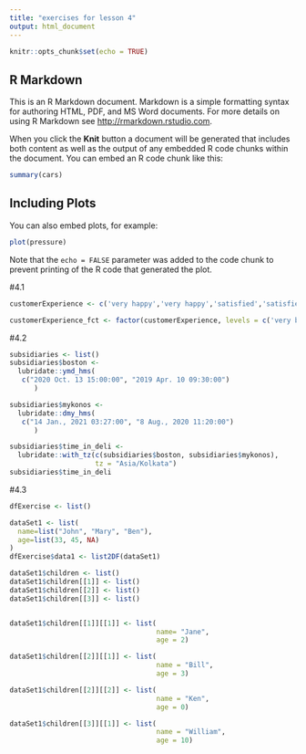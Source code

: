 ---
title: "exercises for lesson 4"
output: html_document
---

```{r setup, include=FALSE}
knitr::opts_chunk$set(echo = TRUE)
```

## R Markdown

This is an R Markdown document. Markdown is a simple formatting syntax for authoring HTML, PDF, and MS Word documents. For more details on using R Markdown see <http://rmarkdown.rstudio.com>.

When you click the **Knit** button a document will be generated that includes both content as well as the output of any embedded R code chunks within the document. You can embed an R code chunk like this:

```{r cars}
summary(cars)
```

## Including Plots

You can also embed plots, for example:

```{r pressure, echo=FALSE}
plot(pressure)
```

Note that the `echo = FALSE` parameter was added to the code chunk to prevent printing of the R code that generated the plot.


#4.1

```{r}
customerExperience <- c('very happy','very happy','satisfied','satisfied','satisfied','very happy','bad','bad','satisfied','satisfied','bad','happy','happy','very happy','happy','happy','satisfied','very happy','very happy','satisfied','satisfied','very happy','satisfied','bad','very happy','very bad','very happy','bad','bad','very bad')

customerExperience_fct <- factor(customerExperience, levels = c('very bad', 'bad', 'satisfied', 'happy' ,'very happy' ), ordered = T)
```



#4.2

```{r}
subsidiaries <- list()
subsidiaries$boston <- 
  lubridate::ymd_hms(
   c("2020 Oct. 13 15:00:00", "2019 Apr. 10 09:30:00")
      )

subsidiaries$mykonos <- 
  lubridate::dmy_hms(
   c("14 Jan., 2021 03:27:00", "8 Aug., 2020 11:20:00")
      )

subsidiaries$time_in_deli <- 
  lubridate::with_tz(c(subsidiaries$boston, subsidiaries$mykonos),
                     tz = "Asia/Kolkata")
subsidiaries$time_in_deli
```


#4.3
```{r}
dfExercise <- list()

dataSet1 <- list(
  name=list("John", "Mary", "Ben"),
  age=list(33, 45, NA)
)
dfExercise$data1 <- list2DF(dataSet1)

dataSet1$children <- list()
dataSet1$children[[1]] <- list()
dataSet1$children[[2]] <- list()
dataSet1$children[[3]] <- list()


dataSet1$children[[1]][[1]] <- list(
                                    name= "Jane",
                                    age = 2)

dataSet1$children[[2]][[1]] <- list(
                                    name = "Bill",
                                    age = 3) 

dataSet1$children[[2]][[2]] <- list(
                                    name = "Ken",
                                    age = 0)

dataSet1$children[[3]][[1]] <- list(
                                    name = "William",
                                    age = 10)
```

